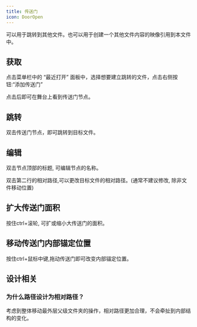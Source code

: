 ```yaml
---
title: 传送门
icon: DoorOpen
---
```


可以用于跳转到其他文件。也可以用于创建一个其他文件内容的映像引用到本文件中。

## 获取

点击菜单栏中的 “最近打开” 面板中，选择想要建立跳转的文件，点击右侧按钮:“添加传送门”

点击后即可在舞台上看到传送门节点。

## 跳转

双击传送门节点，即可跳转到目标文件。

## 编辑

双击节点顶部的标题, 可编辑节点的名称。

双击第二行的相对路径,可以更改目标文件的相对路径。(通常不建议修改, 除非文件移动位置)

## 扩大传送门面积

按住ctrl+滚轮, 可扩或缩小大传送门的面积。

## 移动传送门内部锚定位置

按住ctrl+鼠标中键,拖动传送门即可改变内部锚定位置。

## 设计相关

### 为什么路径设计为相对路径？

考虑到整体移动最外层父级文件夹的操作，相对路径更加合理，不会牵扯到内部结构的变化。
